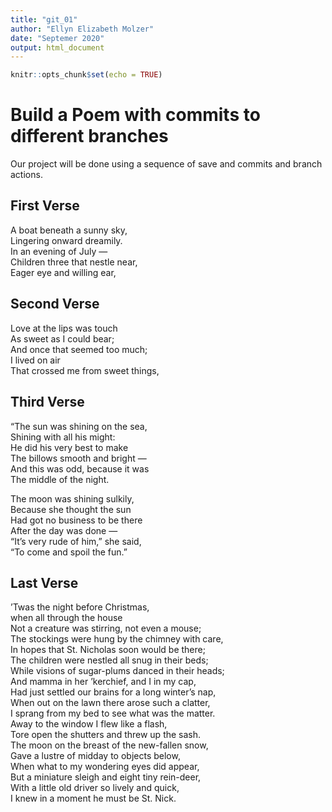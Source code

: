 ```yaml
---
title: "git_01"
author: "Ellyn Elizabeth Molzer"
date: "Septemer 2020"
output: html_document
---
```


```r
knitr::opts_chunk$set(echo = TRUE)
```
# Build a Poem with commits to different branches
Our project will be done using a sequence of save and commits and branch actions.
<!-- Do not modify or change any text in "!--" bracketed areas such as this --- these are instructions to
you, if you change any of this the git program will notice it and compromise your git merging strategy !-->

## First Verse 
<!--Put the first five lines of a poem by Lewis Carrol in this section!-->

A boat beneath a sunny sky,    
Lingering onward dreamily.   
In an evening of July —    
Children three that nestle near,    
Eager eye and willing ear,    

## Second Verse
<!--Put the first five lines of a poem by Robert Frost here!-->
Love at the lips was touch  
As sweet as I could bear;  
And once that seemed too much;  
I lived on air  
That crossed me from sweet things,  

## Third Verse
<!--Put the first two verses of The Walrus and the Carpenter here!-->
"The sun was shining on the sea,  
      Shining with all his might:  
He did his very best to make  
      The billows smooth and bright —  
And this was odd, because it was  
      The middle of the night.  

The moon was shining sulkily,  
      Because she thought the sun  
Had got no business to be there  
      After the day was done —  
"It's very rude of him," she said,  
      "To come and spoil the fun."  
      
## Last Verse
<!--Put a short poem of your choice 8-20 lines,here!-->

'Twas the night before Christmas,   
when all through the house   
Not a creature was stirring, not even a mouse;  
The stockings were hung by the chimney with care,  
In hopes that St. Nicholas soon would be there;  
The children were nestled all snug in their beds;  
While visions of sugar-plums danced in their heads;  
And mamma in her 'kerchief, and I in my cap,  
Had just settled our brains for a long winter's nap,  
When out on the lawn there arose such a clatter,  
I sprang from my bed to see what was the matter.  
Away to the window I flew like a flash,  
Tore open the shutters and threw up the sash.  
The moon on the breast of the new-fallen snow,  
Gave a lustre of midday to objects below,  
When what to my wondering eyes did appear,  
But a miniature sleigh and eight tiny rein-deer,  
With a little old driver so lively and quick,  
I knew in a moment he must be St. Nick.  
